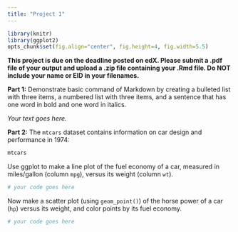 ```yaml
---
title: "Project 1"
---
```


```r
library(knitr)
library(ggplot2)
opts_chunk$set(fig.align="center", fig.height=4, fig.width=5.5)
```

**This project is due on the deadline posted on edX. Please submit a .pdf file of your output and upload a .zip file containing your .Rmd file. Do NOT include your name or EID in your filenames.**


**Part 1:** Demonstrate basic command of Markdown by creating a bulleted list with three items, a numbered list with three items, and a sentence that has one word in bold and one word in italics.

*Your text goes here.*

**Part 2:** The `mtcars` dataset contains information on car design and performance in 1974:

```r
mtcars
```

Use ggplot to make a line plot of the fuel economy of a car, measured in miles/gallon (column `mpg`), versus its weight (column `wt`).

```r
# your code goes here
```

Now make a scatter plot (using `geom_point()`) of the horse power of a car (`hp`) versus its weight, and color points by its fuel economy.

```r
# your code goes here
```
